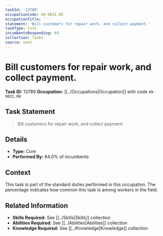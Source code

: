 ```yaml
---
taskId: '13789'
occupationCode: 49-9031.00
occupationTitle: ''
statement: 'Bill customers for repair work, and collect payment.'
taskType: Core
incumbentsResponding: 64
collection: Tasks
source: onet
---
```

# Bill customers for repair work, and collect payment.

**Task ID:** 13789
**Occupation:** [[../Occupations|Occupation]] with code `49-9031.00`

## Task Statement

> Bill customers for repair work, and collect payment.

## Details

- **Type:** Core
- **Performed By:** 64.0% of incumbents

## Context

This task is part of the standard duties performed in this occupation. The percentage indicates how common this task is among workers in the field.

## Related Information

- **Skills Required:** See [[../Skills|Skills]] collection
- **Abilities Required:** See [[../Abilities|Abilities]] collection
- **Knowledge Required:** See [[../Knowledge|Knowledge]] collection
